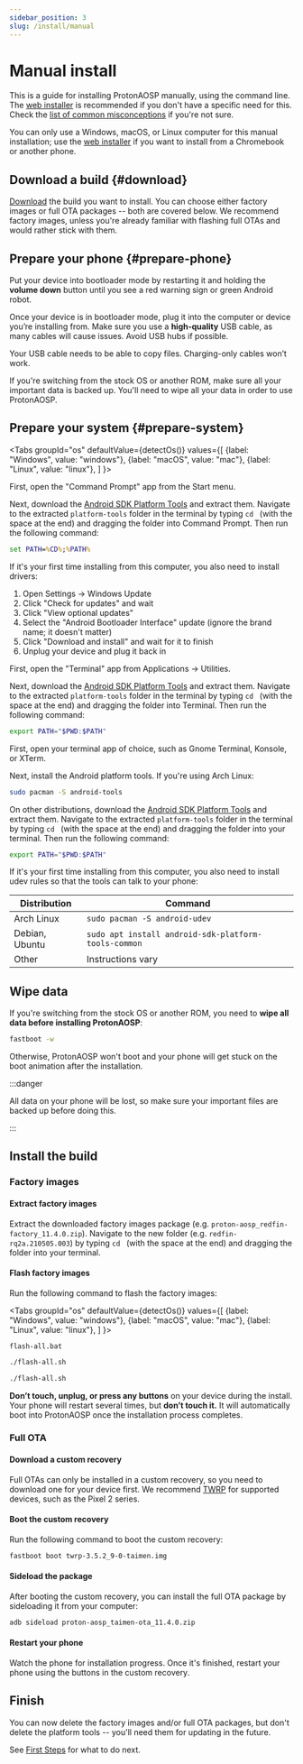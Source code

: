 ```yaml
---
sidebar_position: 3
slug: /install/manual
---
```



# Manual install

This is a guide for installing ProtonAOSP manually, using the command line. The [web installer](web.mdx) is recommended if you don't have a specific need for this. Check the [list of common misconceptions](install.md#web-installer-misconceptions) if you're not sure.

You can only use a Windows, macOS, or Linux computer for this manual installation; use the [web installer](web.mdx) if you want to install from a Chromebook or another phone.

## Download a build {#download}

[Download](../download.md) the build you want to install. You can choose either factory images or full OTA packages -- both are covered below. We recommend factory images, unless you're already familiar with flashing full OTAs and would rather stick with them.

## Prepare your phone {#prepare-phone}

Put your device into bootloader mode by restarting it and holding the **volume down** button until you see a <span className="text--danger">red</span> warning sign or <span className="text--success">green</span> Android robot.

Once your device is in bootloader mode, plug it into the computer or device you’re installing from. Make sure you use a **high-quality** USB cable, as many cables will cause issues. Avoid USB hubs if possible.

Your USB cable needs to be able to copy files. Charging-only cables won’t work.

If you're switching from the stock OS or another ROM, make sure all your important data is backed up. You'll need to wipe all your data in order to use ProtonAOSP.

## Prepare your system {#prepare-system}

<Tabs
  groupId="os"
  defaultValue={detectOs()}
  values={[
    {label: "Windows", value: "windows"},
    {label: "macOS", value: "mac"},
    {label: "Linux", value: "linux"},
  ]
}>
<TabItem value="windows">

First, open the "Command Prompt" app from the Start menu.

Next, download the [Android SDK Platform Tools](https://developer.android.com/studio/releases/platform-tools) and extract them. Navigate to the extracted `platform-tools` folder in the terminal by typing `cd `&nbsp;(with the space at the end) and dragging the folder into Command Prompt. Then run the following command:

```bat
set PATH=%CD%;%PATH%
```

If it's your first time installing from this computer, you also need to install drivers:

1. Open Settings → Windows Update
1. Click "Check for updates" and wait
1. Click "View optional updates"
1. Select the "Android Bootloader Interface" update (ignore the brand name; it doesn't matter)
1. Click "Download and install" and wait for it to finish
1. Unplug your device and plug it back in

</TabItem>
<TabItem value="mac">

First, open the "Terminal" app from Applications -> Utilities.

Next, download the [Android SDK Platform Tools](https://developer.android.com/studio/releases/platform-tools) and extract them. Navigate to the extracted `platform-tools` folder in the terminal by typing `cd `&nbsp;(with the space at the end) and dragging the folder into Terminal. Then run the following command:

```bash
export PATH="$PWD:$PATH"
```

</TabItem>
<TabItem value="linux">

First, open your terminal app of choice, such as Gnome Terminal, Konsole, or XTerm.

Next, install the Android platform tools. If you're using Arch Linux:

```bash
sudo pacman -S android-tools
```

On other distributions, download the [Android SDK Platform Tools](https://developer.android.com/studio/releases/platform-tools) and extract them. Navigate to the extracted `platform-tools` folder in the terminal by typing `cd `&nbsp;(with the space at the end) and dragging the folder into your terminal. Then run the following command:

```bash
export PATH="$PWD:$PATH"
```

If it's your first time installing from this computer, you also need to install udev rules so that the tools can talk to your phone:

| Distribution   | Command |
| -------------- | ------- |
| Arch Linux     | `sudo pacman -S android-udev` |
| Debian, Ubuntu | `sudo apt install android-sdk-platform-tools-common` |
| Other          | Instructions vary |

</TabItem>
</Tabs>

## Wipe data

If you're switching from the stock OS or another ROM, you need to **wipe all data before installing ProtonAOSP**:

```bash
fastboot -w
```

Otherwise, ProtonAOSP won't boot and your phone will get stuck on the boot animation after the installation.

:::danger

All data on your phone will be lost, so make sure your important files are backed up before doing this.

:::

## Install the build

### Factory images

#### Extract factory images

Extract the downloaded factory images package (e.g. `proton-aosp_redfin-factory_11.4.0.zip`). Navigate to the new folder (e.g. `redfin-rq2a.210505.003`) by typing `cd `&nbsp;(with the space at the end) and dragging the folder into your terminal.

#### Flash factory images

Run the following command to flash the factory images:

<Tabs
  groupId="os"
  defaultValue={detectOs()}
  values={[
    {label: "Windows", value: "windows"},
    {label: "macOS", value: "mac"},
    {label: "Linux", value: "linux"},
  ]
}>
<TabItem value="windows">

```batch
flash-all.bat
```

</TabItem>
<TabItem value="mac">

```bash
./flash-all.sh
```

</TabItem>
<TabItem value="linux">

```bash
./flash-all.sh
```

</TabItem>
</Tabs>

**Don’t touch, unplug, or press any buttons** on your device during the install. Your phone will restart several times, but **don’t touch it.** It will automatically boot into ProtonAOSP once the installation process completes.

### Full OTA

#### Download a custom recovery

Full OTAs can only be installed in a custom recovery, so you need to download one for your device first. We recommend [TWRP](https://twrp.me) for supported devices, such as the Pixel 2 series.

#### Boot the custom recovery

Run the following command to boot the custom recovery:

```bash
fastboot boot twrp-3.5.2_9-0-taimen.img
```

#### Sideload the package

After booting the custom recovery, you can install the full OTA package by sideloading it from your computer:

```bash
adb sideload proton-aosp_taimen-ota_11.4.0.zip
```

#### Restart your phone

Watch the phone for installation progress. Once it's finished, restart your phone using the buttons in the custom recovery.

## Finish

You can now delete the factory images and/or full OTA packages, but don't delete the platform tools -- you'll need them for updating in the future.

See [First Steps](getting-started/first-steps.md) for what to do next.
